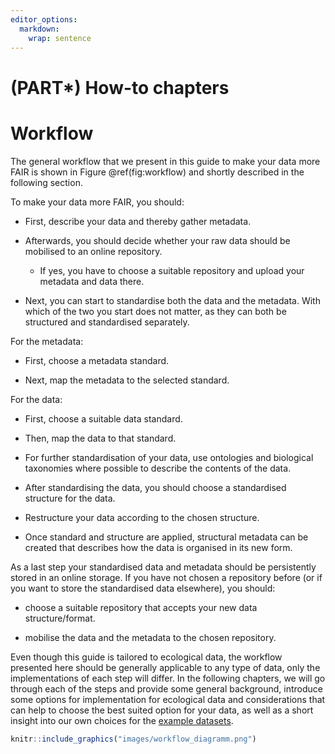 ```yaml
---
editor_options: 
  markdown: 
    wrap: sentence
---
```


# (PART\*) How-to chapters {.unnumbered}

# Workflow

The general workflow that we present in this guide to make your data more FAIR is shown in Figure \@ref(fig:workflow) and shortly described in the following section.

To make your data more FAIR, you should:

-   First, describe your data and thereby gather metadata.

-   Afterwards, you should decide whether your raw data should be mobilised to an online repository.

    -   If yes, you have to choose a suitable repository and upload your metadata and data there.

-   Next, you can start to standardise both the data and the metadata.
    With which of the two you start does not matter, as they can both be structured and standardised separately.

For the metadata:

-   First, choose a metadata standard.

-   Next, map the metadata to the selected standard.

For the data:

-   First, choose a suitable data standard.

-   Then, map the data to that standard.

-   For further standardisation of your data, use ontologies and biological taxonomies where possible to describe the contents of the data.

-   After standardising the data, you should choose a standardised structure for the data.

-   Restructure your data according to the chosen structure.

-   Once standard and structure are applied, structural metadata can be created that describes how the data is organised in its new form.

As a last step your standardised data and metadata should be persistently stored in an online storage.
If you have not chosen a repository before (or if you want to store the standardised data elsewhere), you should:

-   choose a suitable repository that accepts your new data structure/format.

-   mobilise the data and the metadata to the chosen repository.

Even though this guide is tailored to ecological data, the workflow presented here should be generally applicable to any type of data, only the implementations of each step will differ.
In the following chapters, we will go through each of the steps and provide some general background, introduce some options for implementation for ecological data and considerations that can help to choose the best suited option for your data, as well as a short insight into our own choices for the [example datasets](#example-datasets).

```r

knitr::include_graphics("images/workflow_diagramm.png")

```

